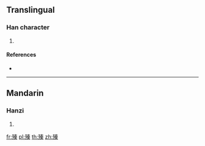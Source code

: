 ==Translingual==

===Han character===
{{Han char|rn=78|rad=歹|as=10|sn=14|four=|canj=MNQKD|ids=⿰歹秦}}

# {{defn|Han|sort=歹10}}

====References====
* {{Han ref|kx=0582.230|dkj=16534|dj=0975.200|hdz=21391.210|uh=6B9D|ud=27549}}

----

==Mandarin==

===Hanzi===
{{cmn-hanzi|pin=[[zhēn]] ([[zhen1]])|wg=chen<sup>1</sup>}}

# {{defn|lang=cmn|sort=歹10}}

[[fr:殝]]
[[pl:殝]]
[[th:殝]]
[[zh:殝]]